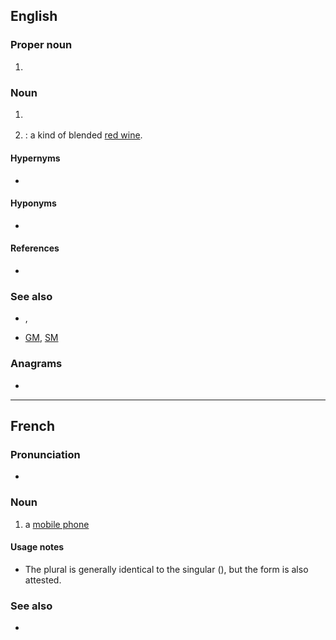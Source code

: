 {{also|gsm}}
==English==

===Proper noun===
{{en-proper noun}}

# {{lb|en|mobile phones}} {{initialism of|en|[[global|Global]] [[system|System]] [[for|for]] [[mobile|Mobile]] [[communications]]}}

===Noun===
{{head|en|noun}}

# {{lb|en|LGBT}} {{init of|en|[[gender minority|gender]] or [[sexual minority]]}} {{q|Compare {{m|en|GSRM}}.}}
# {{initialism of|en|[[grenache]], [[Shiraz]] ([[Syrah]]), [[Mourvèdre]]|nodot=1}}: a kind of blended [[red wine]].

====Hypernyms====
* {{sense|mobile|telecommunications}} {{l|en|2G}}

====Hyponyms====
* {{sense|mobile|telecommunications}} {{l|en|GSM-R}}

====References====
* {{pedia}}

===See also===
* {{sense|mobile|telecommunications}} {{l|en|GPRS}}, {{l|en|PCS}}
* {{sense|gender and sexual minorities}} [[GM]], [[SM]]

===Anagrams===
* {{anagrams|en|a=gms|GMs|M&Gs|MGS|MGs|MSG|SGM|SMG|gms|msg|msg.}}

----

==French==

===Pronunciation===
* {{fr-IPA|gé-esse-emme}}

===Noun===
{{fr-noun|m|#}}

# {{lb|fr|Belgium}} a [[mobile phone]]

====Usage notes====
* The plural is generally identical to the singular ({{m|fr||GSM}}), but the form {{m|fr|GSMs}} is also attested.

===See also===
* {{l|fr|téléphone portable}}

{{C|fr|Mobile phones|Telephony}}
